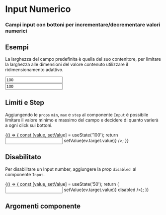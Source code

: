

<Meta title="Documentazione/Form/Input Numerico" of={Input} />

# Input Numerico

### Campi input con bottoni per incrementare/decrementare valori numerici

## Esempi

La larghezza del campo predefinita è quella del suo contenitore, per limitare la larghezza alle dimensioni del valore contenuto utilizzare il ridimensionamento adattivo.

<Canvas>
    <Story name="input-numerico-base-width">
        <div className="w-100">
        <Input
      type="number"
      label="Input Number inserito in una colonna a tutta larghezza"
      value="100"
    />
    </div>
    <div className="w-50 mt-5">
        <Input
      type="number"
      label="Input Number inserito in una colonna di larghezza 50%"
      value="100"
    />
    </div>
    </Story>
</Canvas>

## Limiti e Step

Aggiungendo le `props` `min`, `max` e `step` al componente `Input` è possibile limitare il valore minimo e massimo del campo e decidere di quanto varierà a ogni click sui bottoni.

<Canvas>
    <Story name="input-numerico-steps">
     {() => {
         const [value, setValue] = useState('100');
         return <Input
            type="number"
            label="Min, Max & Step" value={value} min={-2000} max={15000} step={500}
            onChange={(ev) => setValue(ev.target.value)}
        />;
     }}
     </Story>
</Canvas>

## Disabilitato

Per disabilitare un Input number, aggiungere la *prop* `disabled `al componente `Input`.

<Canvas>
    <Story name="input-numerico-disabled">
     {() => {
         const [value, setValue] = useState('50');
         return (
             <Input
                type="number"
                label="Disabled" value={value} min={0} max={100}
                onChange={(ev) => setValue(ev.target.value)}
                disabled
            />);
     }}
     </Story>
</Canvas>

## Argomenti componente

<ArgsTable of={Input} />